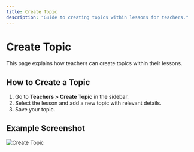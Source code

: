 ```yaml
---
title: Create Topic
description: "Guide to creating topics within lessons for teachers."
---
```


# Create Topic

This page explains how teachers can create topics within their lessons.

## How to Create a Topic

1. Go to **Teachers > Create Topic** in the sidebar.
2. Select the lesson and add a new topic with relevant details.
3. Save your topic.

## Example Screenshot

![Create Topic](../assets/teachers-create-topic.png) 